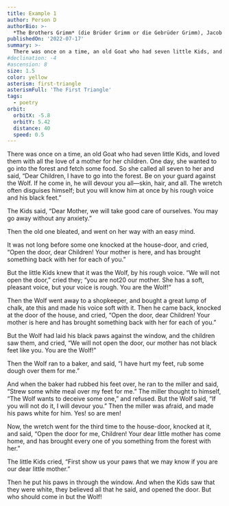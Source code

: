```yaml
---
title: Example 1
author: Person D
authorBio: >-
  *The Brothers Grimm* (die Brüder Grimm or die Gebrüder Grimm), Jacob (1785–1863) and Wilhelm (1786–1859), were German academics, [philologists](https://example.com), cultural researchers, lexicographers, and authors who together collected and published folklore.
publishedOn: '2022-07-17'
summary: >-
  There was once on a time, an old Goat who had seven little Kids, and loved them with all the love of a mother for her children.
#declination: -4
#ascension: 8
size: 1.5
color: yellow
asterism: first-triangle
asterismFull: 'The First Triangle'
tags:
  - poetry
orbit:
  orbitX: -5.8
  orbitY: 5.42
  distance: 40
  speed: 0.5
---
```


There was once on a time, an old Goat who had seven little Kids, and loved them with all the love of a mother for her children. One day, she wanted to go into the forest and fetch some food. So she called all seven to her and said, “Dear Children, I have to go into the forest. Be on your guard against the Wolf. If he come in, he will devour you all—skin, hair, and all. The wretch often disguises himself; but you will know him at once by his rough voice and his black feet.”

The Kids said, “Dear Mother, we will take good care of ourselves. You may go away without any anxiety.”

Then the old one bleated, and went on her way with an easy mind.

It was not long before some one knocked at the house-door, and cried, “Open the door, dear Children! Your mother is here, and has brought something back with her for each of you.”

But the little Kids knew that it was the Wolf, by his rough voice. “We will not open the door,” cried they; “you are not20 our mother. She has a soft, pleasant voice, but your voice is rough. You are the Wolf!”

Then the Wolf went away to a shopkeeper, and bought a great lump of chalk, ate this and made his voice soft with it. Then he came back, knocked at the door of the house, and cried, “Open the door, dear Children! Your mother is here and has brought something back with her for each of you.”

But the Wolf had laid his black paws against the window, and the children saw them, and cried, “We will not open the door, our mother has not black feet like you. You are the Wolf!”

Then the Wolf ran to a baker, and said, “I have hurt my feet, rub some dough over them for me.”

And when the baker had rubbed his feet over, he ran to the miller and said, “Strew some white meal over my feet for me.” The miller thought to himself, “The Wolf wants to deceive some one,” and refused. But the Wolf said, “If you will not do it, I will devour you.” Then the miller was afraid, and made his paws white for him. Yes! so are men!

Now, the wretch went for the third time to the house-door, knocked at it, and said, “Open the door for me, Children! Your dear little mother has come home, and has brought every one of you something from the forest with her.”

The little Kids cried, “First show us your paws that we may know if you are our dear little mother.”

Then he put his paws in through the window. And when the Kids saw that they were white, they believed all that he said, and opened the door. But who should come in but the Wolf!
